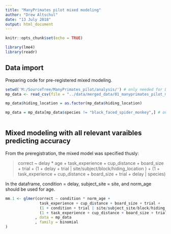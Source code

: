 ```yaml
---
title: "ManyPrimates pilot mixed modeling"
author: "Drew Altschul"
date: "13 July 2018"
output: html_document
---
```


```r
knitr::opts_chunk$set(echo = TRUE)

library(lme4)
library(readr)

```

## Data import

Preparing code for pre-registered mixed modeling. 

```r
setwd('M:/SourceTree/ManyPrimates_pilot/analysis/') # only needed for DMA's setup - should be deleted eventually
mp_data <- read_csv(file = "../data/merged_data/01_manyprimates_pilot_merged_data.csv")

mp_data$hiding_location = as.factor(mp_data$hiding_location)

mp_data = mp_data[mp_data$species != "black_faced_spider_monkey",] # only one data point so far, therefore this is not worth including to explode the number of random effects
  
```



## Mixed modeling with all relevant varaibles predicting accuracy

From the preregistration, the mixed model was specified thusly:

> correct ~ delay * age + 
task_experience + cup_distance + board_size + trial +
         (1 + delay + trial | site/subject/block/hiding_location ) + 
        (1 + task_experience + cup_distance + board_size + trial + delay | species)


In the dataframe, 
condition = delay,
subject_site = site,
and norm_age should be used for age.

``` r

mm.1 <- glmer(correct ~ condition * norm_age + 
               task_experience + cup_distance + board_size + trial +
               (1 + condition + trial | site/subject_site/block/hiding_location ) +         
               (1 + task_experience + cup_distance + board_size + trial + condition | species)
             , data = mp_data
             , family = binomial
)


```

